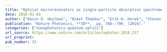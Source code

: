 ```yaml
---
title: "Optical microresonators as single-particle absorption spectrometers"
date: 2016-01-01
author: ["Kevin D. Heylman", "Niket Thakkar", "Erik H. Horak", "Steven C. Quillin", "Charles Cherqui", "Kassandra A. Knapper", "David J. Masiello", "Randall H. Goldsmith"]
publication: "Nature Photonics, **10**, _pp. 788--796_ (2016)."
categories: ["nanophotonics-quantum_optics"]
url_source: https://www.nature.com/articles/nphoton.2016.217
url_preprint: 
pub_number: 33
---
```

